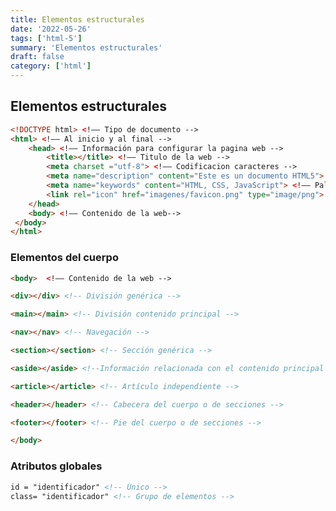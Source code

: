 ```yaml
---
title: Elementos estructurales
date: '2022-05-26'
tags: ['html-5']
summary: 'Elementos estructurales'
draft: false
category: ['html']
---
```


## Elementos estructurales

```html
<!DOCTYPE html> <!–– Tipo de documento -->
<html> <!–– Al inicio y al final -->
	<head> <!–– Información para configurar la pagina web -->
		<title></title> <!–– Titulo de la web -->
		<meta charset ="utf-8"> <!–– Codificacion caracteres -->
		<meta name="description" content="Este es un documento HTML5"> <!–– Descripción -->
		<meta name="keywords" content="HTML, CSS, JavaScript"> <!–– Palabras clave -->
		<link rel="icon" href="imagenes/favicon.png" type="image/png"> <!–– Favicon-->
	</head>
	<body> <!–– Contenido de la web-->
 </body>
</html>

```

### Elementos del cuerpo

```html
<body>  <!–– Contenido de la web -->

<div></div> <!-- División genérica -->

<main></main> <!-- División contenido principal -->

<nav></nav> <!-- Navegación -->

<section></section> <!-- Sección genérica -->

<aside></aside> <!--Información relacionada con el contenido principal -->

<article></article> <!-- Artículo independiente -->

<header></header> <!-- Cabecera del cuerpo o de secciones -->

<footer></footer> <!-- Pie del cuerpo o de secciones -->

</body>


```

### Atributos globales

```html
id = "identificador" <!-- Único -->
class= "identificador" <!-- Grupo de elementos -->

```